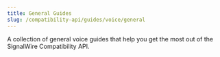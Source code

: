 ```yaml
---
title: General Guides
slug: /compatibility-api/guides/voice/general
---
```


A collection of general voice guides that help you get the most out of the SignalWire Compatibility API.

<DocCardList />

